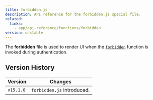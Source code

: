 ```yaml
---
title: forbidden.js
description: API reference for the forbidden.js special file.
related:
  links:
    - app/api-reference/functions/forbidden
version: unstable
---
```


The **forbidden** file is used to render UI when the [`forbidden`](/docs/app/api-reference/functions/forbidden) function is invoked during authentication.

## Version History

| Version   | Changes                    |
| --------- | -------------------------- |
| `v15.1.0` | `forbidden.js` introduced. |
